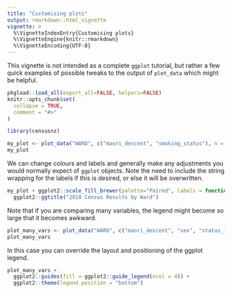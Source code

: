 ```yaml
---
title: "Customising plots"
output: rmarkdown::html_vignette
vignette: >
  %\VignetteIndexEntry{Customising plots}
  %\VignetteEngine{knitr::rmarkdown}
  %\VignetteEncoding{UTF-8}
---
```


This vignette is not intended as a complete `ggplot` tutorial, but rather a few
 quick examples of possible tweaks to the output of `plot_data` which might be
 helpful.


```r
pkgload::load_all(export_all=FALSE, helpers=FALSE)
knitr::opts_chunk$set(
  collapse = TRUE,
  comment = "#>"
)
```

```r
library(censusnz)
```

```r
my_plot <- plot_data("WARD", c("maori_descent", "smoking_status"), n = 6)
my_plot
```

We can change colours and labels and generally make any adjustments you would
 normally expect of `ggplot` objects. Note the need to include the string
 wrapping for the labels if this is desired, or else it will be overwritten.

```r
my_plot + ggplot2::scale_fill_brewer(palette="Paired", labels = function(x) stringr::str_wrap(x, width=20)) +
  ggplot2::ggtitle("2018 Census Results by Ward")
```

Note that if you are comparing many variables, the legend might become so large
 that it becomes awkward.
 
```r
plot_many_vars <- plot_data("WARD", c("maori_descent", "sex", "status_in_employment", "smoking_status"))
plot_many_vars
```

In this case you can override the layout and positioning of the ggplot legend.
 
```r
plot_many_vars + 
  ggplot2::guides(fill = ggplot2::guide_legend(ncol = 4)) +
  ggplot2::theme(legend.position = "bottom")
```

